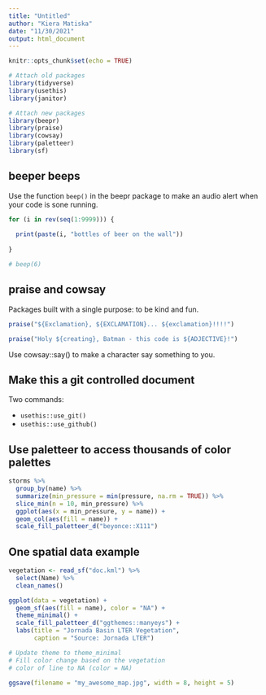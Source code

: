 ```yaml
---
title: "Untitled"
author: "Kiera Matiska"
date: "11/30/2021"
output: html_document
---
```


```r
knitr::opts_chunk$set(echo = TRUE)

# Attach old packages
library(tidyverse)
library(usethis)
library(janitor)

# Attach new packages
library(beepr)
library(praise)
library(cowsay)
library(paletteer)
library(sf)
```

## beeper beeps

Use the function `beep()` in the beepr package to make an audio alert when your code is sone running.

```r
for (i in rev(seq(1:9999))) {
  
  print(paste(i, "bottles of beer on the wall"))
  
}

# beep(6)
```

## praise and cowsay

Packages built with a single purpose: to be kind and fun.

```r
praise("${Exclamation}, ${EXCLAMATION}... ${exclamation}!!!!")

praise("Holy ${creating}, Batman - this code is ${ADJECTIVE}!")
```

Use cowsay::say() to make a character say something to you.

## Make this a git controlled document

Two commands:

- `usethis::use_git()`
- `usethis::use_github()`

## Use paletteer to access thousands of color palettes

```r
storms %>% 
  group_by(name) %>% 
  summarize(min_pressure = min(pressure, na.rm = TRUE)) %>% 
  slice_min(n = 10, min_pressure) %>% 
  ggplot(aes(x = min_pressure, y = name)) +
  geom_col(aes(fill = name)) +
  scale_fill_paletteer_d("beyonce::X111")
```

## One spatial data example

```r
vegetation <- read_sf("doc.kml") %>% 
  select(Name) %>% 
  clean_names()

ggplot(data = vegetation) +
  geom_sf(aes(fill = name), color = "NA") +
  theme_minimal() +
  scale_fill_paletteer_d("ggthemes::manyeys") +
  labs(title = "Jornada Basin LTER Vegetation",
       caption = "Source: Jornada LTER")

# Update theme to theme_minimal
# Fill color change based on the vegetation
# color of line to NA (color = NA)
```

```r
ggsave(filename = "my_awesome_map.jpg", width = 8, height = 5)
```

